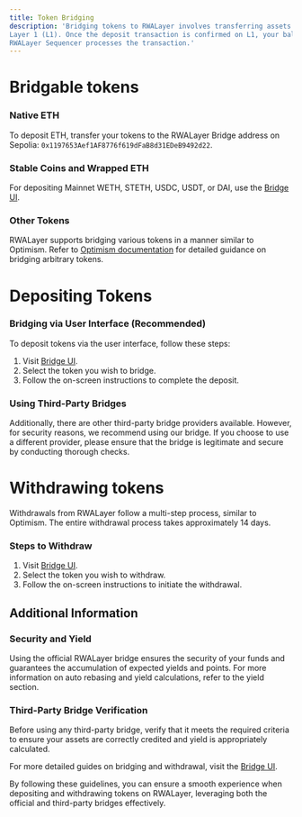 ---
title: Token Bridging
description: 'Bridging tokens to RWALayer involves transferring assets to the designated RWALayer Bridge address on
Layer 1 (L1). Once the deposit transaction is confirmed on L1, your balance will be updated on Layer 2 (L2) after the
RWALayer Sequencer processes the transaction.'
---

# Bridgable tokens

### Native ETH

To deposit ETH, transfer your tokens to the RWALayer Bridge address on Sepolia: `0x1197653Aef1AF8776f619dFaB8d31EDeB9492d22`.

### Stable Coins and Wrapped ETH

For depositing Mainnet WETH, STETH, USDC, USDT, or DAI, use the [Bridge UI]().

### Other Tokens

RWALayer supports bridging various tokens in a manner similar to Optimism. Refer to
[Optimism documentation](https://community.optimism.io/docs/useful-tools/bridging) for detailed guidance on bridging
arbitrary tokens.

# Depositing Tokens

### Bridging via User Interface (Recommended)

To deposit tokens via the user interface, follow these steps:

1. Visit [Bridge UI]().
2. Select the token you wish to bridge.
3. Follow the on-screen instructions to complete the deposit.

### Using Third-Party Bridges

Additionally, there are other third-party bridge providers available. However, for security reasons, we recommend using
our bridge. If you choose to use a different provider, please ensure that the bridge is legitimate and secure by
conducting thorough checks.

# Withdrawing tokens

Withdrawals from RWALayer follow a multi-step process, similar to Optimism. The entire withdrawal process takes
approximately 14 days.

### Steps to Withdraw

1. Visit [Bridge UI]().
2. Select the token you wish to withdraw.
3. Follow the on-screen instructions to initiate the withdrawal.

## Additional Information

### Security and Yield

Using the official RWALayer bridge ensures the security of your funds and guarantees the accumulation of expected
yields and points. For more information on auto rebasing and yield calculations, refer to the
yield section.

### Third-Party Bridge Verification

Before using any third-party bridge, verify that it meets the required criteria to ensure your assets are correctly
credited and yield is appropriately calculated.

For more detailed guides on bridging and withdrawal, visit the [Bridge UI]().

By following these guidelines, you can ensure a smooth experience when depositing and withdrawing tokens on RWALayer,
leveraging both the official and third-party bridges effectively.
